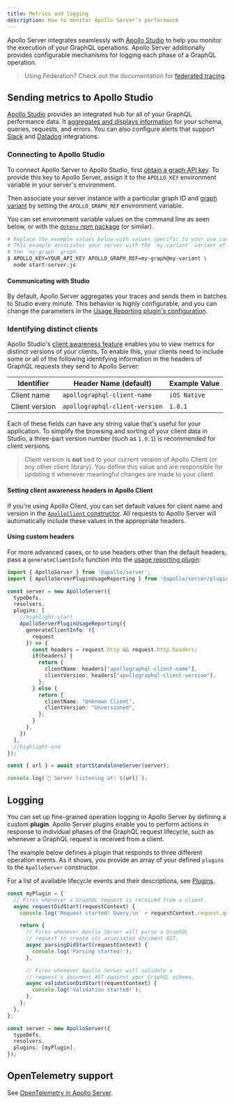 ```yaml
---
title: Metrics and logging
description: How to monitor Apollo Server's performance
---
```


Apollo Server integrates seamlessly with [Apollo Studio](/studio) to help you monitor the execution of your GraphQL operations. Apollo Server additionally provides configurable mechanisms for logging each phase of a GraphQL operation.

> Using Federation? Check out the documentation for [federated tracing](/federation/metrics/).

## Sending metrics to Apollo Studio

[Apollo Studio](/studio/) provides an integrated hub for all of your GraphQL performance data. It [aggregates and displays information](/studio/metrics/usage-reporting/) for your schema, queries, requests, and errors. You can also configure alerts that support [Slack](/studio/notification-setup/#slack) and [Datadog](/studio/metrics/datadog-integration/) integrations.

### Connecting to Apollo Studio

To connect Apollo Server to Apollo Studio, first [obtain a graph API key](/studio/metrics/usage-reporting/#pushing-metrics-from-apollo-server). To provide this key to Apollo Server, assign it to the `APOLLO_KEY` environment variable in your server's environment.

Then associate your server instance with a particular graph ID and [graph variant](/studio/org/graphs/#managing-variants) by setting the `APOLLO_GRAPH_REF` environment variable.

You can set environment variable values on the command line as seen below, or with the [`dotenv` npm package](https://www.npmjs.com/package/dotenv) (or similar).

```bash
# Replace the example values below with values specific to your use case.
# This example associates your server with the `my-variant` variant of
# the `my-graph` graph.
$ APOLLO_KEY=YOUR_API_KEY APOLLO_GRAPH_REF=my-graph@my-variant \
  node start-server.js
```

#### Communicating with Studio

By default, Apollo Server aggregates your traces and sends them in batches to Studio every minute. This behavior is highly configurable, and you can change the parameters in the [Usage Reporting plugin's configuration](../api/plugin/usage-reporting/#custom-installation).

### Identifying distinct clients

Apollo Studio's [client awareness feature](/studio/metrics/client-awareness/) enables you to view metrics for distinct versions
of your clients. To enable this, your clients need to include some or all of the following identifying information in the headers of GraphQL requests they
send to Apollo Server:

| Identifier | Header Name (default) | Example Value |
|----|----|----|
| Client name | `apollographql-client-name` | `iOS Native` |
| Client version | `apollographql-client-version` | `1.0.1` |

Each of these fields can have any string value that's useful for your application. To simplify the browsing and sorting of your client data in Studio, a three-part version number (such as `1.0.1`) is recommended for client versions.

> Client version is **not** tied to your current version of Apollo Client (or any other client library). You define this value and are responsible for updating it whenever meaningful changes are made to your client.

#### Setting client awareness headers in Apollo Client

If you're using Apollo Client, you can set default values for client name and
version in the [`ApolloClient` constructor](/react/api/core/ApolloClient/#the-apolloclient-constructor). All requests to Apollo Server will automatically include these values in the appropriate headers.

#### Using custom headers

For more advanced cases, or to use headers other than the default headers, pass a `generateClientInfo` function into the [usage reporting plugin](../api/plugin/usage-reporting/):

<MultiCodeBlock>

```ts
import { ApolloServer } from '@apollo/server';
import { ApolloServerPluginUsageReporting } from '@apollo/server/plugin/usageReporting';

const server = new ApolloServer({
  typeDefs,
  resolvers,
  plugins: [
    //highlight-start
    ApolloServerPluginUsageReporting({
      generateClientInfo: ({
        request
      }) => {
        const headers = request.http && request.http.headers;
        if(headers) {
          return {
            clientName: headers["apollographql-client-name"],
            clientVersion: headers["apollographql-client-version"],
          };
        } else {
          return {
            clientName: "Unknown Client",
            clientVersion: "Unversioned",
          };
        }
      },
    })
  ],
  //highlight-end
});

const { url } = await startStandaloneServer(server);

console.log(`🚀 Server listening at: ${url}`);
```

</MultiCodeBlock>

## Logging

You can set up fine-grained operation logging in Apollo Server by defining a custom **plugin**. Apollo Server plugins enable you to perform actions in response to individual phases of the GraphQL request lifecycle, such as whenever a GraphQL request is received from a client.

The example below defines a plugin that responds to three different operation events. As it shows, you provide an array of your defined `plugins` to the `ApolloServer` constructor.

For a list of available lifecycle events and their descriptions, see [Plugins](../integrations/plugins/).

<MultiCodeBlock>

```ts
const myPlugin = {
  // Fires whenever a GraphQL request is received from a client.
  async requestDidStart(requestContext) {
    console.log('Request started! Query:\n' + requestContext.request.query);

    return {
      // Fires whenever Apollo Server will parse a GraphQL
      // request to create its associated document AST.
      async parsingDidStart(requestContext) {
        console.log('Parsing started!');
      },

      // Fires whenever Apollo Server will validate a
      // request's document AST against your GraphQL schema.
      async validationDidStart(requestContext) {
        console.log('Validation started!');
      },
    };
  },
};

const server = new ApolloServer({
  typeDefs,
  resolvers,
  plugins: [myPlugin],
});
```

</MultiCodeBlock>

## OpenTelemetry support

See [OpenTelemetry in Apollo Server](/federation/opentelemetry/).
